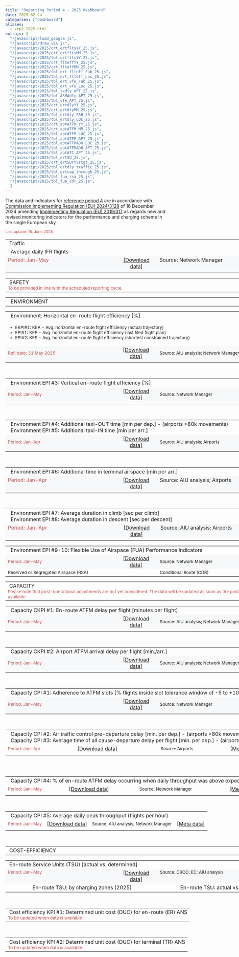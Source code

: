 ```yaml
---
title: "Reporting Period 4 - 2025 dashboard"
date: 2025-02-24
categories: ["dashboard"]
aliases:
  - /rp2_2025.html
extrajs: [
  "/javascript/load_google.js",
  "/javascript/draw_vis.js",
  "/javascript/2025/crt_ertfltsYY_25.js",
  "/javascript/2025/crt_ertfltsMM_25.js",
  "/javascript/2025/tbl_ertfltsYY_25.js",
  "/javascript/2025/crt_flteffYY_25.js",
  "/javascript/2025/crt_flteffMM_25.js",
  "/javascript/2025/tbl_ert_flteff_Fab_25.js",
  "/javascript/2025/tbl_ert_flteff_Loc_25.js",
  "/javascript/2025/tbl_ert_vfe_Fab_25.js",
  "/javascript/2025/tbl_ert_vfe_Loc_25.js",
  "/javascript/2025/tbl_txdly_APT_25.js",
  "/javascript/2025/tbl_ASMAdly_APT_25.js",
  "/javascript/2025/tbl_vfe_APT_25.js",
  "/javascript/2025/crt_ertdlyYY_25.js",
  "/javascript/2025/crt_ertdlyMM_25.js",
  "/javascript/2025/tbl_ertdly_FAB_25.js",
  "/javascript/2025/tbl_ertdly_LOC_25.js",
  "/javascript/2025/crt_aptATFM_YY_25.js",
  "/javascript/2025/crt_aptATFM_MM_25.js",
  "/javascript/2025/tbl_aptATFM_LOC_25.js",
  "/javascript/2025/tbl_aptATFM_APT_25.js",
  "/javascript/2025/tbl_aptATFMADH_LOC_25.js",
  "/javascript/2025/tbl_aptATFMADH_APT_25.js",
  "/javascript/2025/tbl_aptATC_APT_25.js",
  "/javascript/2025/tbl_ertSU_25.js",
  "/javascript/2025/crt_ertSUYYvstgt_25.js",
  "/javascript/2025/tbl_ertdly_traffic_25.js",
  "/javascript/2025/tbl_ertcap_through_25.js",
  "/javascript/2025/tbl_fua_rsa_25.js",
  "/javascript/2025/tbl_fua_cdr_25.js",
  ]
--- 
```

<script type="text/javascript" src="//www.google.com/jsapi"></script>

The data and indicators for [reference period 4][ref4] are in accordance with [Commission Implementing Regulation (EU) 2024/3128][no3128_2024] of 16 December 2024 amending [Implementing Regulation (EU) 2019/317][no317_2019] as regards new and revised monitoring indicators for the performance and charging scheme in the single European sky

<small><span style="color:#C0504D;">Last update: 18. June 2025 </small></span>

<!-- TRAFFIC -->
<table style="text-align: left; width: 950px;" border="0" cellpadding="2" cellspacing="2">
  <tbody>
    <tr>
      <td colspan="4" style="width: 100%;">
        <div class="head2">&nbsp;Traffic</div>
      </td>
    </tr>
    <tr>
      <td colspan="4">
        <div class="head3">&nbsp; Average daily IFR flights</div>
      </td>
    </tr>
    <tr>
      <td style="width: 350px; text-align: left; background-color:#f7f8f9; vertical-align: top;" class="data-period">
        <span style="color:#C0504D;">Period: Jan-May</span>
      </td>
      <td style="width: 120px; text-align: center; background-color:#f7f8f9; vertical-align: top;">
        <span style="color: rgb(102, 102, 102);">
          <a href="https://docs.google.com/spreadsheets/d/1wJjVjfZcEczvjrpDemUaisphe2S0EFwQVy9Aa4wz65A/edit?usp=sharing&hl=en_GB" target="_blank">[Download data]</a>
        </span>
      </td>
      <td style="width: 350px; text-align: left; background-color:#f7f8f9; vertical-align: top;" class="data-source">
        Source: Network Manager
      </td>
      <td style="width: 120px; text-align: center; background-color:#f7f8f9; vertical-align: top;">
        <span style="color: rgb(102, 102, 102);">
          <a href='{{< relref "/metadata/minutes-of-en-route-atfm-delay-per-flight.Rmd" >}}' target="_blank">[Meta data]</a>
        </span>
      </td>
    </tr>
    <tr>
      <td colspan="2" style="width: 475px; vertical-align: top;">
        <div id="crt_cap_ert_YY"></div>
        <div style="float: left;" id="crt_ertfltsYY_25"></div>
        <div style="float: left;" id="crt_ertfltsMM_25"></div>
      </td>
      <td colspan="2" style="width: 475px; vertical-align: top;">
        <div id="tbl_ertfltsYY_25"></div>
      </td>
    </tr>
  </tbody>
</table>

<!-- SAFETY -->
<table style="text-align: left; width: 950px;" border="0" cellpadding="2" cellspacing="2">
  <tbody>
    <tr>
      <td colspan="4" style="width: 950px;">
        <div class="head2">&nbsp;SAFETY</div>
        <span style="color:#C0504D;">
          <small>To be provided in line with the scheduled reporting cycle.</small>
        </span>
      </td>
    </tr>
  </tbody>
</table>

<!-- ENVIRONMENT -->
<table style="width: 950px; text-align: left;" border="0" cellpadding="2" cellspacing="2">
  <tbody>
    <tr>
      <td colspan="4" style="width: 950px;">
        <div class="head2">&nbsp; ENVIRONMENT</div>
      </td>
    </tr>
  </tbody>
</table>

<!-- Horizontal en-route flight efficiency -->
<table style="width: 950px;" border="0" cellpadding="1" cellspacing="1">
  <tbody>
    <tr>
      <td colspan="4"><div class="head3">&nbsp; Environment: Horizontal en-route flight efficiency [%]</div></td>
    </tr>
    <tr>
      <td colspan="4">
        <small>
          <ul>
            <li>EKPI#1: KEA - Avg. horizontal en-route flight efficiency (actual trajectory)</li>
            <li>EPI#1: KEP - Avg. horizontal en-route flight efficiency (last filed flight plan)</li>
            <li>EPI#2: KES - Avg. horizontal en-route flight efficiency (shortest constrained trajectory)</li>
          </ul>
        </small>
      </td>
    </tr>
    <tr>
      <td style="width: 350px; background-color: #f7f8f9;">
       <small><span style="color: #C0504D;">Ref. date: 31 May 2025</span></small>
      </td>
      <td style="width: 120px; text-align: center; background-color: #f7f8f9;">
        <a href="https://docs.google.com/spreadsheets/d/1XclNBIYQi_ktTsg20-2m8ODnBCX6S5mri15YLWSVFGE/edit?usp=sharing" target="_blank">[Download data]</a>
      </td>
      <td style="width: 350px; background-color: #f7f8f9;">
       <small>Source: AIU analysis; Network Manager</small>
      </td>
      <td style="width: 120px; text-align: center; background-color:#f7f8f9; vertical-align: top;">
        <span style="color: rgb(102, 102, 102);">
          <a href='{{< relref "/metadata/average-horizontal-en-route-inefficiency.Rmd" >}}' target="_blank">[Meta data]</a>
        </span>
      </td>
    </tr>
    <tr>
      <td colspan="2" style="width: 475px;">
        <div id="crt_flteffYY_25"></div>
        <div id="tbl_ert_flteff_Fab_25"></div>
      </td>
      <td colspan="2" style="width: 475px;">
        <div id="crt_flteffMM_25"></div>
        <div id="tbl_ert_flteff_Loc_25"></div>
      </td>
    </tr>
  </tbody>
</table>
<br>
<!-- Vertical en-route flight efficiency -->
<table style="width: 950px;" border="0" cellpadding="1" cellspacing="1">
  <tbody>
    <tr>
      <td colspan="4">
        <div class="head3">&nbsp; Environment EPI #3: Vertical en-route flight efficiency [%]</div>
      </td>
    </tr>
    <!-- <tr>
      <td colspan="4">
        <span style="color: #C0504D;"><small>Data not yet available. This section will be updated as soon as the data is available.</small></span>
      </td>
    </tr>-->
    <tr>
      <td style="width: 350px; background-color: #f7f8f9;">
       <small> <span style="color: #C0504D;">Period: Jan-May</span></small>
      </td>
      <td style="width: 120px; text-align: center; background-color: #f7f8f9;">
        <a href="https://docs.google.com/spreadsheets/d/18OiH6LpvTpFfFGuJ6xLG7kHOryQOjIareVeajw715U0/edit?usp=sharing" target="_blank">[Download data]</a>
      </td>
      <td style="width: 350px; background-color: #f7f8f9;">
       <small>Source: Network Manager</small>
      </td>
      <td style="width: 120px; text-align: center; background-color:#f7f8f9; vertical-align: top;">
        <span style="color: rgb(102, 102, 102);">
          <a href='{{< relref "/metadata/vertical-ert-flight-efficiency.Rmd" >}}' target="_blank">[Meta data]</a>
        </span>
      </td>
    </tr>
    <tr>
      <td colspan="2" style="width: 475px;">
        <div id="tbl_ert_vfe_Fab_25"></div>
      </td>
      <td colspan="2" style="width: 475px;">
        <div id="tbl_ert_vfe_Loc_25"></div>
      </td>
    </tr>
  </tbody>
</table>
<br>
<!-- Additional Taxi Times -->
<table style="width: 950px;" border="0" cellpadding="1" cellspacing="1">
  <tbody>
    <tr>
      <td colspan="4">
        <div class="head3">&nbsp; Environment EPI #4: Additional taxi-OUT time [min per dep.] - (airports >80k movements)</div>
        <div class="head3">&nbsp; Environment EPI #5: Additional taxi-IN time [min per arr.]</div>
      </td>
    </tr>
    <!--<tr>
      <td colspan="4">
        <span style="color: #C0504D;"><small>Data not yet available. This section will be updated with January data in the March release.</small></span>
      </td>
    </tr>-->
    <tr>
      <td style="width: 350px; background-color: #f7f8f9;">
        <span style="color: #C0504D;"><small>Period: Jan-Apr</small></span>
      </td>
      <td style="width: 120px; text-align: center; background-color: #f7f8f9;">
        <a href="https://docs.google.com/spreadsheets/d/1fnoxrrqvTwC-GdsaDnAwm49Otb9zvd9jHT1qlu7L_Ok/edit?usp=sharing" target="_blank">[Download data]</a>
      </td>
      <td style="width: 350px; background-color: #f7f8f9;">
        <small>Source: AIU analysis; Airports</small>
      </td>
      <td style="width: 120px; text-align: center; background-color:#f7f8f9; vertical-align: top;">
        <span style="color: rgb(102, 102, 102);">
          <a href='{{< relref "/metadata/additional-taxi-out-time.Rmd" >}}' target="_blank">[Meta data]</a>
        </span>
      </td>
    </tr>
    <tr>
      <td colspan="4"><div id="tbl_txdly_APT_25"></div></td>
    </tr>
  </tbody>
</table>
<br>
<!-- Additional ASMA Time -->
<table style="width: 950px;" border="0" cellpadding="1" cellspacing="1">
  <tbody>
    <tr>
      <td colspan="4">
        <div class="head3">&nbsp; Environment EPI #6: Additional time in terminal airspace [min per arr.]</div>
      </td>
    </tr>
    <!-- <tr>
      <td colspan="4">
        <span style="color: #C0504D;"><small>Data not yet available. This section will be updated with January data in the March release.</small></span>
      </td>
    </tr>-->
     <tr>
      <td style="width: 350px; text-align: left; background-color: #f7f8f9; vertical-align: top;" class="data-period">
        <span style="color: #C0504D;">Period: Jan-Apr</span>
      </td>
      <td style="width: 120px; text-align: center; background-color: #f7f8f9; vertical-align: top;">
        <span style="color: rgb(102, 102, 102);">
          <a href="https://docs.google.com/spreadsheets/d/1VLt8tguTzrD2He_ZYy9-JCge7DvTabB07TvzR6iEGi8/edit?usp=sharing&hl=en_GB" 
             target="_blank" rel="noopener noreferrer">
            [Download data]
          </a>
        </span>
      </td>
      <td style="width: 350px; text-align: left; background-color: #f7f8f9; vertical-align: top;" class="data-source">
        Source: AIU analysis; Airports
      </td>
       <td style="width: 120px; text-align: center; background-color:#f7f8f9; vertical-align: top;">
        <span style="color: rgb(102, 102, 102);">
          <a href='{{< relref "/metadata/additional-asma-time.html" >}}' target="_blank">[Meta data]</a>
        </span>
      </td>
    </tr>  
    <tr>
      <td colspan="4" style="vertical-align: top;">
        <div id="tbl_ASMAdly_APT_25"></div>
      </td>
    </tr>
  </tbody>
</table>
<br>
<!-- Average duration in climb and descent -->
<table style="width: 950px;" border="0" cellpadding="1" cellspacing="1">
  <tbody>
    <tr>
      <td colspan="4">
        <div class="head3">&nbsp; Environment EPI #7: Average duration in climb [sec per climb]</div>
        <div class="head3">&nbsp; Environment EPI #8: Average duration in descent [sec per descent]</div>
      </td>
    </tr>
    <!-- <tr>
      <td colspan="4">
        <span style="color: #C0504D;"><small>Data not yet available. This section will be updated with January data in the March release.</small></span>
      </td>
    </tr>-->
     <tr>
      <td style="width: 350px; text-align: left; background-color: #f7f8f9; vertical-align: top;" class="data-period">
        <span style="color: #C0504D;">Period: Jan-Apr</span>
      </td>
      <td style="width: 120px; text-align: center; background-color: #f7f8f9; vertical-align: top;">
        <span style="color: rgb(102, 102, 102);">
          <a href="https://docs.google.com/spreadsheets/d/1hGlfGoxoLikCDqCrGh6woH61Ba_IUJWkNgoGEcwQIWA/edit?usp=sharing&hl=en_GB" 
             target="_blank" rel="noopener noreferrer">
            [Download data]
          </a>
        </span>
      </td>
      <td style="width: 350px; text-align: left; background-color: #f7f8f9; vertical-align: top;" class="data-source">
        Source: AIU analysis; Airports
      </td>
       <td style="width: 120px; text-align: center; background-color:#f7f8f9; vertical-align: top;">
        <span style="color: rgb(102, 102, 102);">
          
        </span>
      </td>
    </tr>  
    <tr>
      <td colspan="4" style="vertical-align: top;">
        <div id="tbl_vfe_APT_25"></div>
      </td>
    </tr>
  </tbody>
</table>

<!-- Effective Use of Reserved Airspace  -->
<table style="width: 950px;" border="0" cellpadding="1" cellspacing="1">
  <tbody>
    <tr>
      <td colspan="4">
        <div class="head3">&nbsp; Environment EPI #9-10: Flexible Use of Airspace (FUA) Performance Indicators</div>
      </td>
    </tr>
    <!-- <tr>
      <td colspan="4">
        <span style="color: #C0504D;"><small>Data not yet available. This section will be updated as soon as the data is available.</small></span>
      </td>
    </tr>-->
    <tr>
      <td style="width: 350px; background-color: #f7f8f9;">
       <small> <span style="color: #C0504D;">Period: Jan-May</span></small>
      </td>
      <td style="width: 120px; text-align: center; background-color: #f7f8f9;">
        <a href="https://docs.google.com/spreadsheets/d/1jYd2mh_GYEM6P_2JDg14ZlyKeuU-dzxkeYwAj5S3ay8/edit?usp=sharing&hl=en_GB" target="_blank">[Download data]</a>
      </td>
      <td style="width: 350px; background-color: #f7f8f9;">
       <small>Source: Network Manager</small>
      </td>
      <td style="width: 120px; text-align: center; background-color:#f7f8f9; vertical-align: top;">
        <span style="color: rgb(102, 102, 102);">
          <a href='{{< relref "/metadata/fua-env-ind.Rmd" >}}' target="_blank">[Meta data]</a>
        </span>
      </td>
    </tr>
    <tr>
      <td colspan="2" style="width: 475px;">
        <small> Reserved or Segregated Airspace (RSA)</small>
        <div id="tbl_fua_rsa_25"></div>
      </td>
      <td colspan="2" style="width: 475px;">
      <small> Conditional Route (CDR)</small>
        <div id="tbl_fua_cdr_25"></div>
      </td>
    </tr>
  </tbody>
</table>
  
 <!-- <tr>
      <td colspan="4">
        <div class="head3">&nbsp; Environment EPI #9: Effective use of reserved or segregated airspace</div>
      </td>
    </tr>
    <tr>
      <td colspan="4">
        <span style="color: #C0504D;"><small>Data not yet available. This section will be updated as soon as the data is available.</small></span>
      </td>
    </tr>
    <tr>
      <td colspan="4">
        <div class="head3">&nbsp;  Environment EPI #10: Rate of planning via available airspace structures (reserved or seg. and CDRs)</div>
      </td>
    </tr>
    <tr>
      <td colspan="4">
        <span style="color: #C0504D;"><small>Data not yet available. This section will be updated as soon as the data is available.</small></span>
      </td>
    </tr>
    <tr>
      <td colspan="4">
        <div class="head3">&nbsp;  Environment EPI #11: Rate of using available airspace structures (reserved or segregated and CDRs)</div>
      </td>
    </tr>
    <tr>
      <td colspan="4">
        <span style="color: #C0504D;"><small>Data not yet available. This section will be updated as soon as the data is available.</small></span>
      </td>
    </tr>-->

<!-- CAPACITY -->
<table style="text-align: left; width: 950px;" border="0" cellpadding="2" cellspacing="2">
  <tbody>
    <tr>
      <td colspan="4" style="width: 950px;">
        <div class="head2">&nbsp;CAPACITY</div>
        <small><span style="color:#C0504D;">Please note that post-operational adjustments are not yet considered. The data will be updated as soon as the post-operational results are available.</span></small>
      </td>
    </tr>
  </tbody>
</table>

<!-- EN-ROUTE ATFM DELAYS -->
<table style="width: 950px;" border="0" cellpadding="1" cellspacing="1">
  <tbody>
    <tr>
      <td colspan="4"><div class="head3">&nbsp; Capacity CKPI #1: En-route ATFM delay per flight [minutes per flight]</div></td>
    </tr>
    <tr>
      <td style="width: 350px; background-color:#f7f8f9;">
      <small><span style="color:#C0504D;">Period: Jan-May</span></small>
      </td>
      <td style="width: 120px; text-align: center; background-color:#f7f8f9;">
        <a href="https://docs.google.com/spreadsheets/d/1jX1KapHRl3TKeqoBDDiwfyh9uNZXFyPyjkjo4svSs8w/edit?usp=sharing" target="_blank">[Download data]</a>
      </td>
      <td style="width: 350px; background-color:#f7f8f9;">
      <small>Source: AIU analysis; Network Manager</small>
      </td>
      <td style="width: 120px; text-align: center; background-color:#f7f8f9; vertical-align: top;">
        <span style="color: rgb(102, 102, 102);">
          <a href='{{< relref "/metadata/minutes-of-en-route-atfm-delay-per-flight.Rmd" >}}' target="_blank">[Meta data]</a>
        </span>
      </td>
    </tr>
    <tr>
      <td colspan="2" style="width: 475px;">
        <div id="crt_ertdlyYY_25"></div>
        <div id="tbl_ertdly_FAB_25"></div>
      </td>
      <td colspan="2" style="width: 475px;">
        <div id="crt_ertdlyMM_25"></div>
        <div id="tbl_ertdly_LOC_25"></div>
      </td>
    </tr>
  </tbody>
</table>
<br>
<!-- AIRPORT ATFM ARRIVAL DELAYS -->
<table style="width: 950px;" border="0" cellpadding="1" cellspacing="1">
  <tbody>
    <tr>
      <td colspan="4"><div class="head3">&nbsp; Capacity CKPI #2: Airport ATFM arrival delay per flight [min./arr.]</div></td>
    </tr>
    <tr>
      <td style="width: 350px; background-color:#f7f8f9;">
      <small><span style="color:#C0504D;">Period: Jan-May</span></small>
      </td>
      <td style="width: 120px; text-align: center; background-color:#f7f8f9;">
        <a href="https://docs.google.com/spreadsheets/d/1LngXl_17kGfuXxg4BLydlivyVh3uLWUwEKswlavcc90/edit?usp=sharing" target="_blank">[Download data]</a>
      </td>
      <td style="width: 350px; background-color:#f7f8f9;">
       <small>Source: AIU analysis; Network Manager</small>
      </td>
      <td style="width: 120px; text-align: center; background-color:#f7f8f9; vertical-align: top;">
        <span style="color: rgb(102, 102, 102);">
          <a href='{{< relref "/metadata/airport-atfm-delay.Rmd" >}}' target="_blank">[Meta data]</a>
        </span>
      </td>
    </tr>
    <tr>
      <td colspan="2" style="width: 475px;">
        <div id="crt_aptATFM_YY_25"></div>
        <div id="tbl_aptATFM_LOC_25"></div>
      </td>
      <td colspan="2" style="width: 475px;">
        <div id="crt_aptATFM_MM_25"></div>
        <div id="tbl_aptATFM_APT_25"></div>
      </td>
    </tr>
  </tbody>
</table>
<br>
<!-- ADHERENCE TO ATFM SLOTS -->
<table style="width: 950px;" border="0" cellpadding="1" cellspacing="1">
  <tbody>
    <tr>
      <td colspan="4"><div class="head3">&nbsp; Capacity CPI #1: Adherence to ATFM slots [% flights inside slot tolerance window of -5 to +10 min.]</div></td>
    </tr>
    <tr>
      <td style="width: 350px; background-color:#f7f8f9;">
       <small><span style="color:#C0504D;">Period: Jan-May</span></small>
      </td>
      <td style="width: 120px; text-align: center; background-color:#f7f8f9;">
        <a href="https://docs.google.com/spreadsheets/d/1whsKIeAhMJ2sAKjYJZDPlnfK7PkQh1RorSmcIkWWIhY/edit?usp=sharing" target="_blank">[Download data]</a>
      </td>
      <td style="width: 350px; background-color:#f7f8f9;">
      <small>Source: Network Manager</small>
      </td>
        <td style="width: 120px; text-align: center; background-color:#f7f8f9; vertical-align: top;">
        <span style="color: rgb(102, 102, 102);">
          <a href='{{< relref "/metadata/atfm-slot-adherence.Rmd" >}}' target="_blank">[Meta data]</a>
        </span>
      </td>
    </tr>
    <tr>
      <td colspan="2" style="width: 475px;">
        <div id="tbl_aptATFMADH_LOC_25"></div>
      </td>
      <td colspan="2" style="width: 475px;">
        <div id="tbl_aptATFMADH_APT_25"></div>
      </td>
    </tr>
  </tbody>
</table>
<br>
<!-- ATC PRE DEPARTURE DELAYS -->
<table style="width: 950px;" border="0" cellpadding="1" cellspacing="1">
  <tbody> 
  <tr>
    <td colspan="4">
        <div class="head3">&nbsp; Capacity CPI #2: Air traffic control pre-departure delay [min. per dep.] - (airports >80k movements)</div>
        <div class="head3">&nbsp; Capacity CPI #3: Average time of all cause-departure delay per flight [min. per dep.] - (airports >80k movements)</div>
    </td>
  </tr>
 <!--<tr>
      <td colspan="4">
        <span style="color: #C0504D;"><small>Data not yet available. This section will be updated with January data in the March release.</small></span>
      </td>
  </tr>-->
  <tr>
    <td class="data-period">
      <small><span style="color:#C0504D;">Period: Jan-Apr</span></small>
    </td>
    <td class="text-center">
        <a href="https://docs.google.com/spreadsheets/d/17ynZlvjtVTjtf4L1pHaBJcWTmjNdVpV3stOturIDWak/edit?usp=sharing&hl=en_GB" target="_blank">[Download data]</a>
    </td>
    <td class="data-source">
      <small>Source: Airports</small>
    </td>
    <td class="text-center">
        <a href='{{< relref "/metadata/atc-pre-departure-delay.md" >}}' target="_blank">[Meta data]</a>
    </td>
  </tr>
  <tr>
    <td colspan="4">
       <div id="tbl_aptATC_APT_25"></div>
    </td>
  </tr>
</tbody>
</table>
<br>
<!-- % OF EN-ROUTE ATFM DELAY WHEN TRAFFIC WAS HIGHER -->
<table style="width: 950px;" border="0" cellpadding="1" cellspacing="1">
  <tbody>
    <tr>
      <td colspan="4"><div class="head3">&nbsp; Capacity CPI #4: % of en-route ATFM delay occurring when daily throughput was above expected daily traffic</div></td>
    </tr>
      <!--<tr>
      <td colspan="4" style="width: 950px;">
        <small><span style="color:#C0504D;">Data not yet available. The section will be updated as soon as the data is available.</span></small>
      </td>
      </tr>-->    
    <tr>
    <td class="data-period">
      <small><span style="color:#C0504D;">Period: Jan-May</span></small>
    </td>
    <td class="text-center">
        <a href="https://docs.google.com/spreadsheets/d/1e69pn-nSjjEs1nw6_kJly8zc1mPMf2Ta5eZ_c_4m6UI/edit?usp=sharing&hl=en_GB" target="_blank">[Download data]</a>
    </td>
    <td class="data-source">
     <small>Source: Network Manager</small>
    </td>
    <td class="text-center">
        <a href='{{< relref "/metadata/ert-dly-traffic.Rmd" >}}' target="_blank">[Meta data]</a>
    </td>
  </tr>
  <tr>
    <td colspan="4">
       <div id="tbl_ertdly_traffic_25"></div>
    </td>
  </tr>
  </tbody>
</table>
<br>
<!-- ANNUAL WEIGHTED AVG THROUGHPUT -->
<table style="width: 950px;" border="0" cellpadding="1" cellspacing="1">
  <tbody>
    <tr>
      <td colspan="4"><div class="head3">&nbsp; Capacity CPI #5: Average daily peak throughput (flights per hour)</div></td>
    </tr>
    <!--<tr>
      <td colspan="4" style="width: 950px;">
        <small><span style="color:#C0504D;">Data not yet available. The section will be updated as soon as the data is available.</span></small>
      </td>
    </tr>-->
    <tr>
    <td class="data-period">
       <small><span style="color:#C0504D;">Period: Jan-May</span></small>
    </td>
    <td class="text-center">
        <a href="https://docs.google.com/spreadsheets/d/1SJeocLAOM7ZTNjUZkvdpFYs_91a4XS-S8E4HF5fiYGo/edit?usp=sharing&hl=en_GB" target="_blank">[Download data]</a>
    </td>
    <td class="data-source">
      <small>Source: AIU analysis, Network Manager</small>
    </td>
    <td class="text-center">
        <a href='{{< relref "/metadata/ert-cap-through.Rmd" >}}' target="_blank">[Meta data]</a>
    </td>
  </tr>
  <tr>
    <td colspan="4">
       <div id="tbl_ertcap_through_25"></div>
    </td>
  </tr>
  </tbody>
</table>
<br>
<!-- COST-EFFICIENCY -->
<table style="text-align: left; width: 950px;" border="0" cellpadding="2" cellspacing="2">
  <tbody>
    <tr>
      <td colspan="4" style="width: 950px;">
        <div class="head2">&nbsp;COST-EFFICIENCY</div>
      </td>
    </tr>
  </tbody>
</table>

<!-- EN-ROUTE SERVICE UNITS -->
<table style="width: 950px;" border="0" cellpadding="1" cellspacing="1">
  <tbody>
    <tr>
      <td colspan="4">
        <div class="head3">&nbsp;En-route Service Units (TSU) [actual vs. determined]</div>
      </td>
    </tr>
    <tr>
      <td style="width: 350px; text-align: left; background-color:#f7f8f9; vertical-align: top;">
       <small><span style="color:#C0504D;">Period: Jan-May</span></small>
      </td>
      <td style="width: 120px; text-align: center; background-color:#f7f8f9; vertical-align: top;">
        <span style="color: rgb(102, 102, 102);">
          <a href="https://docs.google.com/spreadsheets/d/1w1B5_AqHU3nulPyp-laiF3XYU0IU4pBl_AyQNeHIyj0/edit?usp=sharing" target="_blank">[Download data]</a>
        </span>
      </td>
      <td style="width: 350px; text-align: left; background-color:#f7f8f9; vertical-align: top;">
       <small>Source: CRCO; EC; AIU analysis</small>
      </td>
      <td style="width: 120px; text-align: center; background-color:#f7f8f9; vertical-align: top;"></td>
    </tr>
    <tr>
      <td colspan="2" style="width: 475px; text-align: center; vertical-align: top;">
        <div class="head4">&nbsp;En-route TSU: by charging zones (2025)</div>
        <div id="tbl_ertSU_25"></div>
      </td>
      <td colspan="2" style="width: 475px; text-align: center; vertical-align: top;">
        <div class="head4">&nbsp;En-route TSU: actual vs. determined (2025)</div>
        <div id="crt_ertSUYYvstgt_25"></div>
      </td>
    </tr>
  </tbody>
</table>
<br>
<!-- DETERMINED UNIT COSTS FOR EN ROUTE ANS -->
<table style="text-align: left; width: 950px;" border="0" cellpadding="1" cellspacing="1">
  <tbody>
    <tr>
      <td colspan="4">
        <div class="head3">&nbsp;Cost efficiency KPI #1: Determined unit cost (DUC) for en-route (ER) ANS</div>
        <span style="color:#C0504D;"><small>To be updated when data is available</small></span>
      </td>
    </tr>
  </tbody>
</table>
<br>
<!-- DETERMINED UNIT COSTS FOR TERMINAL ANS -->
<table style="text-align: left; width: 950px;" border="0" cellpadding="2" cellspacing="2">
  <tbody>
    <tr>
      <td colspan="4">
        <div class="head3">&nbsp;Cost efficiency KPI #2: Determined unit cost (DUC) for terminal (TR) ANS</div>
        <span style="color:#C0504D;"><small>To be updated when data is available</small></span>
      </td>
    </tr>
  </tbody>
</table>
  </tbody>
</table>

<script src="//d3js.org/d3.v3.min.js" type="text/javascript"></script>
<script type="text/javascript" src="https://pym.nprapps.org/pym.v1.min.js"></script>


[no317_2019]: https://eur-lex.europa.eu/legal-content/EN/TXT/?uri=uriserv:OJ.L_.2019.056.01.0001.01.ENG "IR 317/2019"
[no3128_2024]: https://eur-lex.europa.eu/legal-content/EN/TXT/?uri=CELEX:32024R3128
[ref4]: ../../metadata/rp4/ "Reference Period 4"